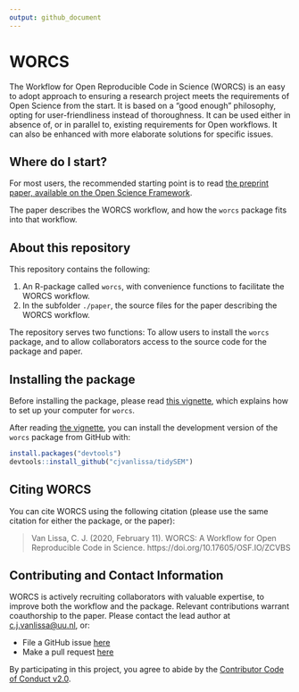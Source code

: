 ```yaml
---
output: github_document
---
```

<!-- README.md is generated from README.Rmd. Please edit that file -->
<!--[![CRAN status](https://www.r-pkg.org/badges/version/tidySEM)](https://cran.r-project.org/package=tidySEM)
[![](https://cranlogs.r-pkg.org/badges/tidySEM)](https://cran.r-project.org/package=tidySEM)-->
<!--[![lifecycle](https://img.shields.io/badge/lifecycle-experimental-orange.svg)](https://www.tidyverse.org/lifecycle/#experimental)
[![Travis build
status](https://travis-ci.org/cjvanlissa/tidySEM.svg?branch=master)](https://travis-ci.org/cjvanlissa/tidySEM)
[![Codecov test
coverage](https://codecov.io/gh/cjvanlissa/tidySEM/branch/master/graph/badge.svg)](https://codecov.io/gh/cjvanlissa/tidySEM?branch=master)
<!--[![DOI](http://joss.theoj.org/papers/10.21105/joss.00978/status.svg)](https://doi.org/10.21105/joss.00978)-->
# WORCS

The Workflow for Open Reproducible Code in Science (WORCS) is an easy to adopt approach to ensuring a research project meets the requirements of Open Science from the start. It is based on a "good enough" philosophy, opting for user-friendliness instead of thoroughness. It can be used either in absence of, or in parallel to, existing requirements for Open workflows. It can also be enhanced with more elaborate solutions for specific issues.

## Where do I start?

For most users, the recommended starting point is to read [the preprint paper, available on the Open Science Framework](https://osf.io/zcvbs/).

The paper describes the WORCS workflow, and how the `worcs` package fits into that workflow.

## About this repository

This repository contains the following:

1.  An R-package called `worcs`, with convenience functions to facilitate the WORCS workflow.
2.  In the subfolder `./paper`, the source files for the paper describing the WORCS workflow.

The repository serves two functions: To allow users to install the `worcs` package, and to allow collaborators access to the source code for the package and paper.

## Installing the package

Before installing the package, please read [this vignette](https://cjvanlissa.github.io/worcs/articles/setup.html), which explains how to set up your computer for `worcs`.

After reading [the vignette](https://cjvanlissa.github.io/worcs/articles/setup.html), you can install the development version of the `worcs` package from GitHub with:

``` r
install.packages("devtools")
devtools::install_github("cjvanlissa/tidySEM")
```

## Citing WORCS

You can cite WORCS using the following citation (please use the same citation for either the package, or the paper):

> Van Lissa, C. J. (2020, February 11). WORCS: A Workflow for Open Reproducible Code in Science. https://doi.org/10.17605/OSF.IO/ZCVBS

## Contributing and Contact Information

WORCS is actively recruiting collaborators with valuable expertise, to improve both the workflow and the package. Relevant contributions warrant coauthorship to the paper. Please contact the lead author at [c.j.vanlissa@uu.nl](mailto:c.j.vanlissa@uu.nl), or:

  - File a GitHub issue [here](https://github.com/cjvanlissa/tidySEM)
  - Make a pull request
    [here](https://github.com/cjvanlissa/tidySEM/pulls)

By participating in this project, you agree to abide by the [Contributor
Code of Conduct v2.0](https://www.contributor-covenant.org/).
